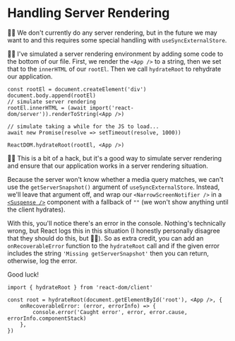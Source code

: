 # Handling Server Rendering

👨‍💼 We don't currently do any server rendering, but in the future we may want to
and this requires some special handling with `useSyncExternalStore`.

🧝‍♂️ <PrevDiffLink>I've simulated a server rendering environment</PrevDiffLink> by
adding some code to the bottom of our file. First, we render the `<App />` to a
string, then we set that to the `innerHTML` of our `rootEl`. Then we call
`hydrateRoot` to rehydrate our application.

```tsx
const rootEl = document.createElement('div')
document.body.append(rootEl)
// simulate server rendering
rootEl.innerHTML = (await import('react-dom/server')).renderToString(<App />)

// simulate taking a while for the JS to load...
await new Promise(resolve => setTimeout(resolve, 1000))

ReactDOM.hydrateRoot(rootEl, <App />)
```

👨‍💼 This is a bit of a hack, but it's a good way to simulate server rendering
and ensure that our application works in a server rendering situation.

Because the server won't know whether a media query matches, we can't use the
`getServerSnapshot()` argument of `useSyncExternalStore`. Instead, we'll leave
that argument off, and wrap our `<NarrowScreenNotifier />` in a
[`<Suspense />`](https://react.dev/reference/react/Suspense) component with a
fallback of `""` (we won't show anything until the client hydrates).

With this, you'll notice there's an error in the console. Nothing's technically
wrong, but React logs this in this situation (I honestly personally disagree
that they should do this, but 🤷‍♂️). So as extra credit, you can add an
`onRecoverableError` function to the `hydrateRoot` call and if the given error
includes the string `'Missing getServerSnapshot'` then you can return,
otherwise, log the error.

Good luck!

```tsx
import { hydrateRoot } from 'react-dom/client'

const root = hydrateRoot(document.getElementById('root'), <App />, {
	onRecoverableError: (error, errorInfo) => {
		console.error('Caught error', error, error.cause, errorInfo.componentStack)
	},
})
```
